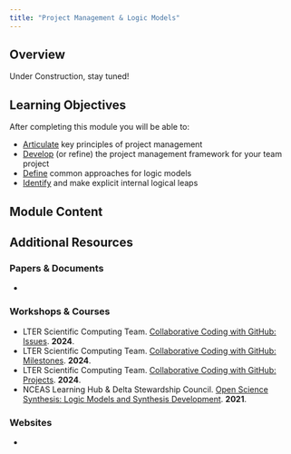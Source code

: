 ```yaml
---
title: "Project Management & Logic Models"
---
```


## Overview

Under Construction, stay tuned!

## Learning Objectives

After completing this module you will be able to: 

- <u>Articulate</u> key principles of project management
- <u>Develop</u> (or refine) the project management framework for your team project
- <u>Define</u> common approaches for logic models
- <u>Identify</u> and make explicit internal logical leaps

## Module Content



## Additional Resources

### Papers & Documents

- 

### Workshops & Courses

- LTER Scientific Computing Team. [Collaborative Coding with GitHub: Issues](https://lter.github.io/workshop-github/issues.html). **2024**.
- LTER Scientific Computing Team. [Collaborative Coding with GitHub: Milestones](https://lter.github.io/workshop-github/milestones.html). **2024**.
- LTER Scientific Computing Team. [Collaborative Coding with GitHub: Projects](https://lter.github.io/workshop-github/projects.html). **2024**.
- NCEAS Learning Hub & Delta Stewardship Council. [Open Science Synthesis: Logic Models and Synthesis Development](https://learning.nceas.ucsb.edu/2021-09-delta/session-8-hands-on-logic-models-and-synthesis-development.html). **2021**.

### Websites

- 
